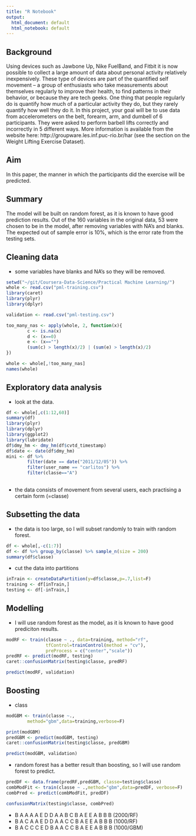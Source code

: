 ```yaml
---
title: "R Notebook"
output:
  html_document: default
  html_notebook: default
---
```


## Background

Using devices such as Jawbone Up, Nike FuelBand, and Fitbit it is now possible to collect a large amount of data about personal activity relatively inexpensively. These type of devices are part of the quantified self movement – a group of enthusiasts who take measurements about themselves regularly to improve their health, to find patterns in their behavior, or because they are tech geeks. One thing that people regularly do is quantify how much of a particular activity they do, but they rarely quantify how well they do it. In this project, your goal will be to use data from accelerometers on the belt, forearm, arm, and dumbell of 6 participants. They were asked to perform barbell lifts correctly and incorrectly in 5 different ways. More information is available from the website here: http://groupware.les.inf.puc-rio.br/har (see the section on the Weight Lifting Exercise Dataset).

## Aim
In this paper, the manner in which the participants did the exercise will be predicted.

## Summary
The model will be built on random forest, as it is known to have good prediction results. 
Out of the 160 variables in the original data, 53 were chosen to be in the model, after removing variables with NA's and blanks. 
The expected out of sample error is 10%, which is the error rate from the testing sets.

## Cleaning data
- some variables have blanks and NA's so they will be removed. 

```r
setwd("~/git/Coursera-Data-Science/Practical Machine Learning/")
whole <- read.csv("pml-training.csv")
library(caret)
library(plyr)
library(dplyr)

validation <- read.csv("pml-testing.csv")

too_many_nas <- apply(whole, 2, function(x){
        c <- is.na(x)
        d <- (x==0)
        e <- (x=="")
        (sum(c) > length(x)/2) | (sum(e) > length(x)/2)
})

whole <- whole[,!too_many_nas]
names(whole)
```

## Exploratory data analysis
- look at the data. 

```r
df <- whole[,c(1:12,60)]
summary(df)
library(plyr)
library(dplyr)
library(ggplot2)
library(lubridate)
df$dmy_hm <- dmy_hm(df$cvtd_timestamp)
df$date <- date(df$dmy_hm)
mini <- df %>% 
        filter(date == date("2011/12/05")) %>%
        filter(user_name == "carlitos") %>%
        filter(classe=="A")
        
```
- the data consists of movement from several users, each practising a certain form (=classe)

## Subsetting the data
- the data is too large, so I will subset randomly to train with random forest.

```r
df <- whole[,-c(1:7)]
df <- df %>% group_by(classe) %>% sample_n(size = 200)
summary(df$classe)
```

- cut the data into partitions
```r
inTrain <- createDataPartition(y=df$classe,p=.7,list=F)
training <- df[inTrain,]
testing <- df[-inTrain,]
```

## Modelling
- I will use random forest as the model, as it is known to have good prediciton results. 

```r
modRF <- train(classe ~ ., data=training, method="rf",
               tfControl=trainControl(method = "cv"),
               preProcess = c("center","scale"))
predRF <- predict(modRF, testing)
caret::confusionMatrix(testing$classe, predRF)

predict(modRF, validation)
```

## Boosting
- class
```r
modGBM <- train(classe ~.,
        method="gbm",data=training,verbose=F)

print(modGBM)
predGBM <- predict(modGBM, testing)
caret::confusionMatrix(testing$classe, predGBM)

predict(modGBM, validation)

```

- random forest has a better result than boosting, so I will use random forest to predict. 


```r
predDF <- data.frame(predRF,predGBM, classe=testing$classe)
combModFit <- train(classe ~ .,method="gbm",data=predDF, verbose=F)
combPred <- predict(combModFit, predDF)

confusionMatrix(testing$classe, combPred)
```

- B A A A A E D D A A B C B A E E A B B B (2000/RF)
- B A C A A E D D A A C C B A E E A B B B (1000/RF)
- B A C C C E D B A A C C B A E E A B B B (1000/GBM)


